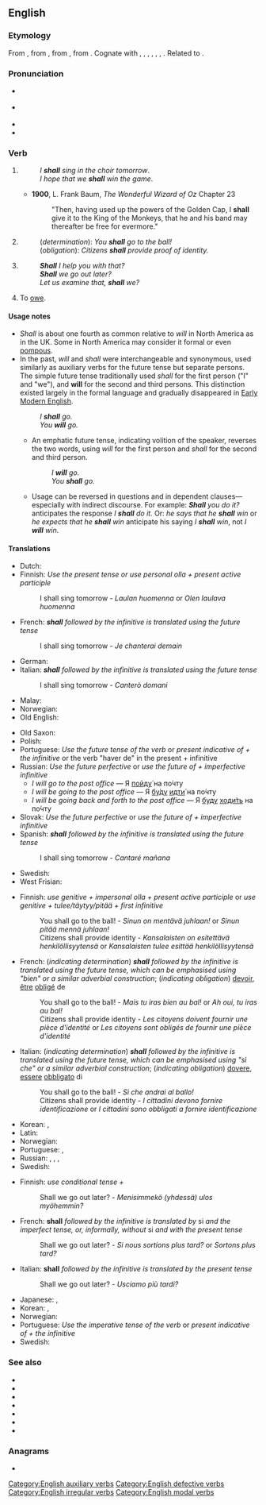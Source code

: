 ==English==

===Etymology===
From {{inh|en|enm|schulen}}, from {{inh|en|ang|sculan||to be obligated or obliged to, shall, must, owe, ought to}}, from {{inh|en|gem-pro|*skulaną}}, from {{der|en|ine-pro|*skel-||to owe, be under obligation}}. Cognate with {{cog|sco|sall}}, {{m|sco|sal||shall}}, {{cog|fy|sille||shall}}, {{cog|nl|zullen||shall}}, {{cog|nds|schölen||shall}}, {{cog|de|sollen||ought to}}, {{cog|da|skulle||shall}}. Related to {{l|en|shild}}.

===Pronunciation===
* {{a|stressed}} {{IPA|/ˈʃæl/|lang=en}}
* {{a|unstressed}} {{IPA|/ʃəl/|lang=en}}
* {{audio|en-us-shall.ogg|Audio (US)|lang=en}}
* {{rhymes|æl|lang=en}}

===Verb===
{{wikipedia}}
{{en-verb|shall|-|should|-}}

# {{lb|en|modal|auxiliary|_| verb|defective}} {{non-gloss definition|Used before a verb to indicate the simple future tense in the first person singular or plural.}}
#: ''I '''shall''' sing in the choir tomorrow''.
#: ''I hope that we '''shall''' win the game''.
#* '''1900''', L. Frank Baum, ''The Wonderful Wizard of Oz'' Chapter 23
#*: "Then, having used up the powers of the Golden Cap, I '''shall''' give it to the King of the Monkeys, that he and his band may thereafter be free for evermore."
# {{non-gloss definition|Used similarly to indicate determination or obligation in the second and third persons singular or plural.}}
#: (''determination''): ''You '''shall''' go to the ball!''
#: (''obligation''): ''Citizens '''shall''' provide proof of identity.''
# {{non-gloss definition|Used in questions with the first person singular or plural to suggest a possible future action.}}
#: '''''Shall''' I help you with that?''
#: '''''Shall''' we go out later?''
#: ''Let us examine that, '''shall''' we?''
# {{lb|en|obsolete}} To [[owe]].
#: {{rfex|en}}

====Usage notes====
* ''Shall'' is about one fourth as common relative to ''will'' in North America as in the UK. Some in North America may consider it formal or even [[pompous]].
* In the past, ''will'' and ''shall'' were interchangeable and synonymous, used similarly as auxiliary verbs for the future tense but separate persons. The simple future tense traditionally used ''shall'' for the first person ("I" and "we"), and '''will''' for the second and third persons. This distinction existed largely in the formal language and gradually disappeared in [[Early Modern English]].
*: ''I '''shall''' go.''
*: ''You '''will''' go.''
** An emphatic future tense, indicating volition of the speaker, reverses the two words, using ''will'' for the first person and ''shall'' for the second and third person.
**: ''I '''will''' go.''
**: ''You '''shall''' go.''
** Usage can be reversed in questions and in dependent clauses&mdash;especially with indirect discourse. For example: '''''Shall''' you do it?'' anticipates the response ''I '''shall''' do it.'' Or: ''he says that he '''shall''' win'' or ''he expects that he '''shall''' win'' anticipate his saying ''I '''shall''' win'', not ''I '''will''' win.''

====Translations====
{{trans-top|indicating the simple future tense}}
* Dutch: {{t+|nl|zullen}}
* Finnish: ''Use the present tense or use personal olla + present active participle''
*: I shall sing tomorrow - ''Laulan huomenna'' or ''Olen laulava huomenna'' {{q|literary or formal}}
* French: '''''shall''' followed by the infinitive is translated using the future tense''
*: I shall sing tomorrow - ''Je chanterai demain''
* German: {{t+|de|sollen}}
* Italian: '''''shall''' followed by the infinitive is translated using the future tense''
*: I shall sing tomorrow - ''Canterò domani''
* Malay: {{t|ms|akan}}
* Norwegian: {{t+|no|skal}}
* Old English: {{t|ang|sculan}}
{{trans-mid}}
* Old Saxon: {{t|osx|skulan}}
* Polish: {{t+|pl|powinno się}}
* Portuguese: ''Use the future tense of the verb'' or ''present indicative of {{m|pt|ir}} + the infinitive'' or the verb "haver de" in the present + infinitive
* Russian: ''Use the future perfective'' or ''use the future of {{l|ru|быть}} + imperfective infinitive''
** ''I will go to the post office'' — Я [[пойти|пойду́]] на по́чту
** ''I will be going to the post office'' — Я [[быть|бу́ду]] [[идти|идти́]] на по́чту
** ''I will be going back and forth to the post office'' — Я [[быть|буду]] [[ходить|ходи́ть]] на по́чту
* Slovak: ''Use the future perfective'' or ''use the future of {{l|sk|byť}} + imperfective infinitive''
* Spanish: '''''shall''' followed by the infinitive is translated using the future tense''
*: I shall sing tomorrow - ''Cantaré mañana''
* Swedish: {{t+|sv|skola}}
* West Frisian: {{t|fy|sille}}
{{trans-bottom}}

{{trans-top|indicating determination or obligation}}
* Finnish: ''use genitive + impersonal olla + present active participle'' or ''use genitive + tulee/täytyy/pitää + first infinitive''
*: You shall go to the ball! - ''Sinun on mentävä juhlaan!'' or ''Sinun pitää mennä juhlaan!''
*: Citizens shall provide identity - ''Kansalaisten on esitettävä henkilöllisyytensä'' or ''Kansalaisten tulee esittää henkilöllisyytensä''
* French: (''indicating determination'') '''''shall''' followed by the infinitive is translated using the future tense, which can be emphasised using "bien" or a similar adverbial construction''; (''indicating obligation'') [[devoir]], [[être]] [[obliger|obligé]] de
*: You shall go to the ball! - ''Mais tu iras bien au bal!'' or ''Ah oui, tu iras au bal!''
*: Citizens shall provide identity - ''Les citoyens doivent fournir une pièce d'identité'' or ''Les citoyens sont obligés de fournir une pièce d'identité''
* Italian: (''indicating determination'') '''''shall''' followed by the infinitive is translated using the future tense, which can be emphasised using "sì che" or a similar adverbial construction''; (''indicating obligation'') [[dovere]], [[essere]] [[obbligare|obbligato]] di
*: You shall go to the ball! - ''Sì che andrai al ballo!''
*: Citizens shall provide identity - ''I cittadini devono fornire identificazione'' or ''I cittadini sono obbligati a fornire identificazione''
{{trans-mid}}
* Korean: {{t+|ko|되다|alt=-야 되다}}, {{t+|ko|하다|alt=-야 하다}}
* Latin: {{t+|la|debeo}}
* Norwegian: {{t+|no|skulle}}
* Portuguese: {{t+|pt|dever}}, {{t+|pt|precisar}}
* Russian: {{qualifier|predicative}} {{t+|ru|до́лжен|m}}, {{t|ru|должна́|f}}, {{t+|ru|должно́|m}}, {{t+|ru|должны́|p}}
* Swedish: {{t+|sv|böra}}
{{trans-bottom}}

{{trans-top|in questions to suggest a possible future action}}
* Finnish: ''use conditional tense + {{m|fi|-ko}}''
*: Shall we go out later? - ''Menisimmekö (yhdessä) ulos myöhemmin?''
* French: '''shall''' ''followed by the infinitive is translated by'' si ''and the imperfect tense, or, informally, without'' si ''and with the present tense''
*: Shall we go out later? - ''Si nous sortions plus tard?'' or ''Sortons plus tard?''
* Italian: '''shall''' ''followed by the infinitive is translated by the present tense''
*: Shall we go out later? - ''Usciamo più tardi?''
{{trans-mid}}
* Japanese: {{t+|ja|ようか|tr=-yōka}}, {{t|ja|ましょうか|tr=-mashōka}}
* Korean: {{t|ko|ᆯ까|alt=-ᆯ까}}, {{t|ko|ᆯ까|alt=-ᆯ까요}}
* Norwegian: {{t+|no|skulle}}
* Portuguese: ''Use the imperative tense of the verb'' or ''present indicative of {{m|pt|ir}} + the infinitive''
* Swedish: {{t+|sv|skola}}
{{trans-bottom}}

===See also===
* {{l|en|ought}}
* {{l|en|shalt}}
* {{l|en|shan't}}
* {{l|en|should}}
* {{l|en|will}}
* {{l|en|Appendix:English modal verbs}}
* {{l|en|Appendix:English tag questions}}

===Anagrams===
* {{anagrams|en|Halls|halls}}

[[Category:English auxiliary verbs]]
[[Category:English defective verbs]]
[[Category:English irregular verbs]]
[[Category:English modal verbs]]